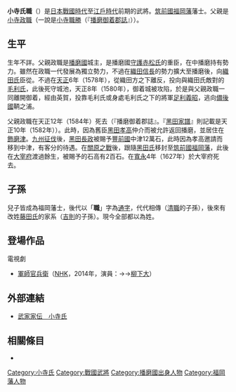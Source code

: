 {{日本武士
|名稱= 小寺 氏職
|圖片名稱= 
|圖片大小= 
|圖片說明= 
|時代= [[日本戰國時代|日本戰國時代]]—[[江戶時代|江戶時代]]前期
|出生日期= 不詳
|出生地點= 
|逝世日期= [[寬永|寬永]]4年（1627年）
|逝世地點= 
|假名= 
|羅馬字= 
|幼名= 
|改名= 
|别名= 加賀守、藤兵衛（通稱）
|諡号= 
|神号= 
|戒名= 有庵宗雪
|洗禮名= 
|墓所= 
|朝廷官位= 
|幕府職位= 
|主君= [[黑田孝高|黑田孝高]]→[[黑田長政|長政]]→[[黑田忠之|忠之]]
|藩= [[筑前國|筑前國]][[福岡藩|福岡藩]]士
|氏族= {{tsl|ja|小寺氏}}
|父母= 父：[[小寺政職|小寺政職]]或[[小寺職勝|小寺職勝]]（『[[播磨御着郡誌|播磨御着郡誌]]』）
|養父= 
|養母= 
|兄弟= 弟：[[小寺良明|良明]]、[[天川正則|天川正則]]
|姐妹= 妹：[[春日姬|春日姬]]（[[大聯次郎左衛門|大聯次郎左衛門]]室）、小滿姬（{{lang|ja|こまん姫}}）
|正室= 
|側室= 
|嗣子= [[小寺清職|清職]]、[[小寺吉則|吉則]]
|嗣女= 
|養子= 
|養女= 
}}
{{japanese|japanese=小寺 氏職|kana=こでら うじもと|romaji=Kodera Ujimoto}}
'''小寺氏職'''（{{bd|生年不詳||1627年||}}）是[[日本戰國時代|日本戰國時代]]至[[江戶時代|江戶時代]]前期的武將。[[筑前國|筑前國]][[福岡藩|福岡藩]]藩士。父親是[[小寺政職|小寺政職]]（一說是[[小寺職勝|小寺職勝]]（『[[播磨御着郡誌|播磨御着郡誌]]』））。

== 生平 ==
生年不詳。父親政職是[[播磨國|播磨國]]{{tsl|ja|御着城}}城主，{{tsl|ja|小寺氏}}是播磨國[[守護|守護]][[赤松氏|赤松氏]]的重臣，在中播磨持有勢力。雖然在政職一代發展為獨立勢力，不過在[[織田信長|織田信長]]的勢力擴大至播磨後，向[[織田氏|織田氏]]臣從。不過在[[天正_(日本)|天正]]6年（1578年），從織田方之下離反，投向與織田氏敵對的[[毛利氏|毛利氏]]，此後死守城池，天正8年（1580年），御着城被攻陷，於是與父親政職一同離開御着，經由英賀，投靠毛利氏或身處毛利氏之下的將軍[[足利義昭|足利義昭]]，逃向[[備後國|備後國]]鞆之浦。

父親政職在天正12年（1584年）死去（『播磨御着郡誌』。『[[黑田家譜|黑田家譜]]』則記載是天正10年（1582年））。此時，因為舊臣[[黑田孝高|黑田孝高]]仲介而被允許返回播磨，並居住在[[飾磨津|飾磨津]]。[[九州征伐|九州征伐]]後，[[黑田長政|黑田長政]]被賜予[[豐前國|豐前國]]中津12萬石，此時因為孝高邀請而移到中津，有客分的待遇。在[[關原之戰|關原之戰]]後，跟隨[[黑田氏|黑田氏]]移封至[[筑前國|筑前國]][[福岡藩|福岡藩]]，此後在[[大宰府|大宰府]]渡過餘生，被賜予的石高有2百石。在[[寬永|寬永]]4年（1627年）於大宰府死去。

== 子孫 ==
兒子皆成為福岡藩士，後代以「'''職'''」字為[[通字|通字]]，代代相傳（[[小寺清職|清職]]的子孫），後來有改姓[[藤田氏|藤田氏]]的家系（[[小寺吉則|吉則]]的子孫）。現今全部都以{{tsl|ja|小寺氏}}為姓。

== 登場作品 ==
;電視劇
*[[軍師官兵衛|軍師官兵衛]]（[[NHK|NHK]]，2014年，演員：{{tsl|ja|山田日向}}→{{tsl|ja|相澤侑我}}→[[柳下大|柳下大]]）

== 外部連結 ==
*[http://www2.harimaya.com/sengoku/html/kodera_k.html 武家家伝＿小寺氏] {{Wayback|url=http://www2.harimaya.com/sengoku/html/kodera_k.html |date=20201222102209 }}

== 相關條目 ==
*{{tsl|ja|小寺氏}}

[[Category:小寺氏|Category:小寺氏]]
[[Category:戰國武將|Category:戰國武將]]
[[Category:播磨國出身人物|Category:播磨國出身人物]]
[[Category:福岡藩人物|Category:福岡藩人物]]